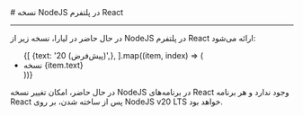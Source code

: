 

<Layout>
<Head>
<title>مستندات مشاهده نسخه NodeJS در React - لیارا</title>
<meta property="og:title" content="مستندات خدمات رایانش ابری لیارا" />
<meta property="og:description" content="مستندات مربوط به نحوه مشاهده نسخه NodeJS در پلتفرم React در لیارا"  />
</Head>
# نسخه NodeJS در پلتفرم React
<hr className="mb-2" />

در حال حاضر در لیارا، نسخه زیر از NodeJS در پلتفرم React ارائه می‌شود:

<ul className="pr-4">
  {[
    {text: '20 (پیش‌فرض)',},
  ].map((item, index) => (
    <li
      key={index}
      style={{
        textDecorationColor: "#9ca3af"
      }}
    >
        نسخه {item.text}
    </li>
  ))}
</ul>

<div className="h-4" />
<Alert variant='warning'>
<p>
در حال حاضر، امکان تغییر نسخه NodeJS در برنامه‌های React وجود ندارد و هر برنامه React پس از ساخته شدن، بر روی NodeJS v20 LTS خواهد بود.
</p>
</Alert>


</Layout>